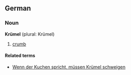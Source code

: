 ==German==
===Noun===
'''Krümel''' (plural: Krümel)

# [[crumb]]

====Related terms====
*[[Wenn der Kuchen spricht, müssen Krümel schweigen]]